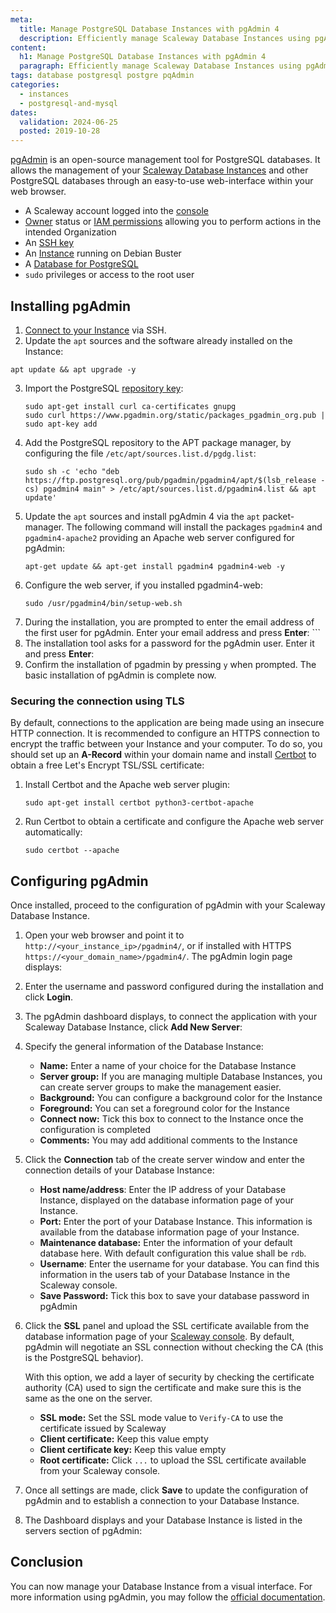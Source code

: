 ```yaml
---
meta:
  title: Manage PostgreSQL Database Instances with pgAdmin 4
  description: Efficiently manage Scaleway Database Instances using pgAdmin 4's web interface for optimal performance and security.
content:
  h1: Manage PostgreSQL Database Instances with pgAdmin 4
  paragraph: Efficiently manage Scaleway Database Instances using pgAdmin 4's web interface for optimal performance and security.
tags: database postgresql postgre pqAdmin
categories:
  - instances
  - postgresql-and-mysql
dates:
  validation: 2024-06-25
  posted: 2019-10-28
---
```


[pgAdmin](https://www.pgadmin.org/) is an open-source management tool for PostgreSQL databases. It allows the management of your [Scaleway Database Instances](https://www.scaleway.com/en/database/) and other PostgreSQL databases through an easy-to-use web-interface within your web browser.

<Macro id="requirements" />

- A Scaleway account logged into the [console](https://console.scaleway.com)
- [Owner](/identity-and-access-management/iam/concepts/#owner) status or [IAM permissions](/identity-and-access-management/iam/concepts/#permission) allowing you to perform actions in the intended Organization
- An [SSH key](/identity-and-access-management/organizations-and-projects/how-to/create-ssh-key/)
- An [Instance](/compute/instances/how-to/create-an-instance) running on Debian Buster
- A [Database for PostgreSQL](https://www.scaleway.com/en/database/)
- `sudo` privileges or access to the root user

## Installing pgAdmin

1. [Connect to your Instance](/compute/instances/how-to/connect-to-instance/) via SSH.
2. Update the `apt` sources and the software already installed on the Instance:

  ```
  apt update && apt upgrade -y
  ```
3. Import the PostgreSQL [repository key](https://www.postgresql.org/media/keys/ACCC4CF8.asc):
    ```
    sudo apt-get install curl ca-certificates gnupg
    sudo curl https://www.pgadmin.org/static/packages_pgadmin_org.pub | sudo apt-key add
    ```
4. Add the PostgreSQL repository to the APT package manager, by configuring the file `/etc/apt/sources.list.d/pgdg.list`:
    ```
    sudo sh -c 'echo "deb https://ftp.postgresql.org/pub/pgadmin/pgadmin4/apt/$(lsb_release -cs) pgadmin4 main" > /etc/apt/sources.list.d/pgadmin4.list && apt update'
    ```
5. Update the `apt` sources and install pgAdmin 4 via the `apt` packet-manager. The following command will install the packages `pgadmin4` and `pgadmin4-apache2` providing an Apache web server configured for pgAdmin:
    ```
    apt-get update && apt-get install pgadmin4 pgadmin4-web -y
    ```
6. Configure the web server, if you installed pgadmin4-web:
    ```
    sudo /usr/pgadmin4/bin/setup-web.sh
    ```
7. During the installation, you are prompted to enter the email address of the first user for pgAdmin. Enter your email address and press **Enter**:  ```
8. The installation tool asks for a password for the pgAdmin user. Enter it and press **Enter**:
9. Confirm the installation of pgadmin by pressing `y` when prompted. The basic installation of pgAdmin is complete now.

### Securing the connection using TLS

By default, connections to the application are being made using an insecure HTTP connection. It is recommended to configure an HTTPS connection to encrypt the traffic between your Instance and your computer. To do so, you should set up an **A-Record** within your domain name and install [Certbot](https://certbot.eff.org/) to obtain a free Let's Encrypt TSL/SSL certificate:

1. Install Certbot and the Apache web server plugin:
    ```
    sudo apt-get install certbot python3-certbot-apache
    ```
2. Run Certbot to obtain a certificate and configure the Apache web server automatically:
    ```
    sudo certbot --apache
    ```

## Configuring pgAdmin

Once installed, proceed to the configuration of pgAdmin with your Scaleway Database Instance.

1. Open your web browser and point it to `http://<your_instance_ip>/pgadmin4/`, or if installed with HTTPS `https://<your_domain_name>/pgadmin4/`. The pgAdmin login page displays:
    <Lightbox src="scaleway-pgadmin_login.webp" alt="" />
2. Enter the username and password configured during the installation and click **Login**.
3. The pgAdmin dashboard displays, to connect the application with your Scaleway Database Instance, click **Add New Server**:
    <Lightbox src="scaleway-pgadmin_dashboard.webp" alt="" />
4. Specify the general information of the Database Instance:
    <Lightbox src="scaleway-pgadmin_create_general.webp" alt="" />

    * **Name:** Enter a name of your choice for the Database Instance
    * **Server group:** If you are managing multiple Database Instances, you can create server groups to make the management easier.
    * **Background:** You can configure a background color for the Instance
    * **Foreground:** You can set a foreground color for the Instance
    * **Connect now:** Tick this box to connect to the Instance once the configuration is completed
    * **Comments:** You may add additional comments to the Instance
5. Click the **Connection** tab of the create server window and enter the connection details of your Database Instance:
    <Lightbox src="scaleway-pgadmin_create_connection.webp" alt="" />

   * **Host name/address**: Enter the IP address of your Database Instance, displayed on the database information page of your Instance.
   * **Port:** Enter the port of your Database Instance. This information is available from the database information page of your Instance.
   * **Maintenance database:** Enter the information of your default database here. With default configuration this value shall be `rdb`.
   * **Username**: Enter the username for your database. You can find this information in the users tab of your Database Instance in the Scaleway console.
   * **Save Password:** Tick this box to save your database password in pgAdmin
6. Click the **SSL** panel and upload the SSL certificate available from the database information page of your [Scaleway console](https://console.scaleway.com/rdb/). By default, pgAdmin will negotiate an SSL connection without checking the CA (this is the PostgreSQL behavior).

    With this option, we add a layer of security by checking the certificate authority (CA) used to sign the certificate and make sure this is the same as the one on the server.
    <Lightbox src="scaleway-pgadmin_create_ssl.webp" alt="" />

    * **SSL mode:** Set the SSL mode value to `Verify-CA` to use the certificate issued by Scaleway
    * **Client certificate:** Keep this value empty
    * **Client certificate key:** Keep this value empty
    * **Root certificate:** Click `...` to upload the SSL certificate available from your Scaleway console.
7. Once all settings are made, click **Save** to update the configuration of pgAdmin and to establish a connection to your Database Instance.
8. The Dashboard displays and your Database Instance is listed in the servers section of pgAdmin:
    <Lightbox src="scaleway-pgadmin_dashboard_connected.webp" alt="" />

## Conclusion

You can now manage your Database Instance from a visual interface. For more information using pgAdmin, you may follow the [official documentation](https://www.pgadmin.org/docs/pgadmin4/development/release_notes_4_16.html).